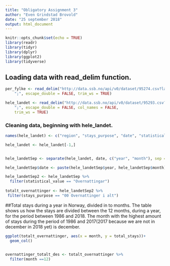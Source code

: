 ```yaml
---
title: "Obligatory Assignment 3"
author: "Even Grindstad Brovold"
date: "25 september 2018"
output: html_document
---
```


```r
knitr::opts_chunk$set(echo = TRUE)
library(readr)
library(tidyr)
library(dplyr)
library(ggplot2)
library(tidyverse)

```

## Loading data with read_delim function.

```r
per_fylke <- read_delim("http://data.ssb.no/api/v0/dataset/95274.csv?lang=no", 
    ";", escape_double = FALSE, trim_ws = TRUE)

hele_landet <- read_delim("http://data.ssb.no/api/v0/dataset/95293.csv?lang=no", 
    ";", escape_double = FALSE, col_names = FALSE, 
    trim_ws = TRUE)
```

### Cleaning data, beginning with hele_landet. 

```r
names(hele_landet) <- c("region", "stays_purpose", "date", "statistical_value", "total_stays")

hele_landet <- hele_landet[-1,]


hele_landetSep <- separate(hele_landet, date, c("year", "month"), sep = "M")

hele_landetSep$date <- paste(hele_landetSep$year, hele_landetSep$month)

hele_landetSep2 <- hele_landetSep %>%
  filter(statistical_value == "Overnattingar")
  
totalt_overnattinger <- hele_landetSep2 %>%
 filter(stays_purpose == "00 Overnattinger i alt")

```

##Total stays during a year in Norway, divided in to months. 
The table shows us how the stays are divided between the 12 months, during a year, for the period between 1986 and 2018. The month with the highest amount of stays during the period of 1986 and 2017(2017 because we are not in december in 2018 yet) is december. 

```r

ggplot(totalt_overnattinger, aes(x = month, y = total_stays))+
  geom_col()
   
```

```r

overnattinger_totalt_des <- totalt_overnattinger %>% 
  filter(month ==12)
  

```

